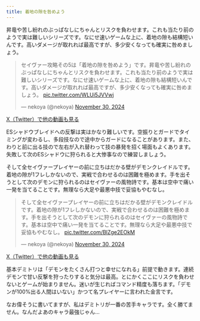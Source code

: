 ```yaml
---
title: 着地の隙を咎めよう
---
```


昇竜や苦し紛れのぶっぱなしにちゃんとリスクを負わせます。これも当たり前のようで実は難しいシリーズです。なにせ速いゲームな上に、着地の隙も結構短いんです。高いダメージが取れれば最高ですが、多少安くなっても確実に咎めましょう。

<blockquote class="twitter-tweet" data-media-max-width="560"><p lang="ja" dir="ltr">セイヴァー攻略その5は「着地の隙を咎めよう」です。昇竜や苦し紛れのぶっぱなしにちゃんとリスクを負わせます。これも当たり前のようで実は難しいシリーズです。なにせ速いゲームな上に、着地の隙も結構短いんです。高いダメージが取れれば最高ですが、多少安くなっても確実に咎めましょう。 <a href="https://t.co/WLUi5JVVwj">pic.twitter.com/WLUi5JVVwj</a></p>&mdash; nekoya (@nekoya) <a href="https://twitter.com/nekoya/status/1862790151308800051?ref_src=twsrc%5Etfw">November 30, 2024</a></blockquote> <script async src="https://platform.twitter.com/widgets.js" charset="utf-8"></script>

[X（Twitter）で他の動画も見る](https://x.com/nekoya/status/1862790151308800051)

ESシャドウブレイドへの反撃は実はかなり難しいです。空振りとガードでタイミングが変わるし、多段技なので途中からガードになることがあります。また、わりと前に出る技ので左右が入れ替わって技の暴発を招く場面もよくあります。失敗して次のESシャドウに狩られると大惨事なので練習しましょう。

そして全セイヴァープレイヤーの前に立ちはだかる壁がデモンクレイドルです。着地の隙が1フレしかないので、実戦で合わせるのは困難を極めます。手を出そうとして次のデモンに狩られるのはセイヴァーの風物詩です。基本は空中で痛い一発を当てることです。無理なら大足や最悪中技で妥協もやむなし。

<blockquote class="twitter-tweet" data-media-max-width="560"><p lang="ja" dir="ltr">そして全セイヴァープレイヤーの前に立ちはだかる壁がデモンクレイドルです。着地の隙が1フレしかないので、実戦で合わせるのは困難を極めます。手を出そうとして次のデモンに狩られるのはセイヴァーの風物詩です。基本は空中で痛い一発を当てることです。無理なら大足や最悪中技で妥協もやむなし。 <a href="https://t.co/BlZge2EOkM">pic.twitter.com/BlZge2EOkM</a></p>&mdash; nekoya (@nekoya) <a href="https://twitter.com/nekoya/status/1862795419081998775?ref_src=twsrc%5Etfw">November 30, 2024</a></blockquote> <script async src="https://platform.twitter.com/widgets.js" charset="utf-8"></script>

[X（Twitter）で他の動画も見る](https://x.com/nekoya/status/1862795419081998775)

基本デミトリは「デモンをたくさん打つと幸せになれる」前提で動きます。連続デモンで甘い反撃を狩ったりすると気分は最高。とにかくここにリスクを負わせないとゲームが始まりません。迷いが生じればコマンド精度も落ちます。「デモンが100%出る人間はいない」かつて名プレイヤーに言われた金言です。

なお偉そうに書いてますが、私はデミトリが一番の苦手キャラです。全く勝てません。なんだよあのキャラ最強じゃん…
